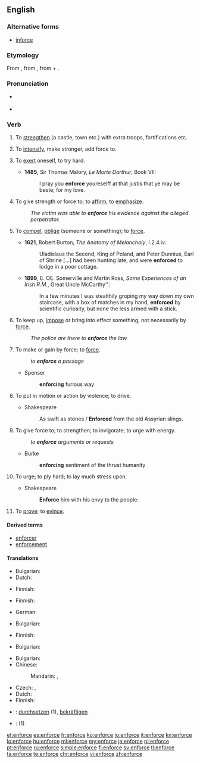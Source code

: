 ==English==

===Alternative forms===
* [[inforce]] {{qualifier|obsolete}}

===Etymology===
From {{etyl|fro|en}} {{term|enforcier|lang=fro}}, from {{etyl|LL.|en}} {{term/t|la|infortiāre}}, from {{term|in-|lang=la}} + {{term|fortis||strong|lang=la}}.

===Pronunciation===
* {{a|UK}} {{IPA|/ɪnˈfɔːs/}}
* {{rhymes|ɔː(ɹ)s}}

===Verb===
{{en-verb|enforc|ing}}

# {{context|obsolete|transitive|lang=en}} To [[strengthen]] (a castle, town etc.) with extra troops, fortifications etc. {{defdate|14th-18th c.}}
# {{context|obsolete|transitive|lang=en}} To [[intensify]], make stronger, add force to. {{defdate|14th-18th c.}}
# {{context|obsolete|reflexive|lang=en}} To [[exert]] oneself, to try hard. {{defdate|14th-17th c.}}
#* '''1485''', Sir Thomas Malory, ''Le Morte Darthur'', Book VII:
#*: I pray you '''enforce''' youreselff at that justis that ye may be beste, for my love.
# To give strength or force to; to [[affirm]], to [[emphasize]]. {{defdate|from 15th c.}}
#: ''The victim was able to '''enforce''' his evidence against the alleged perpetrator.''
# {{context|archaic|lang=en}} To [[compel]], [[oblige]] (someone or something); to [[force]]. {{defdate|from 16th c.}}
#* '''1621''', Robert Burton, ''The Anatomy of Melancholy'', I.2.4.iv:
#*: Uladislaus the Second, King of Poland, and Peter Dunnius, Earl of Shrine [...] had been hunting late, and were '''enforced''' to lodge in a poor cottage.
#* '''1899''', E. OE. Somerville and Martin Ross, ''Some Experiences of an Irish R.M.'', Great Uncle McCarthy'':
#*: In a few minutes I was stealthily groping my way down my own staircase, with a box of matches in my hand, '''enforced''' by scientific curiosity, but none the less armed with a stick.
# To keep up, [[impose]] or bring into effect something, not necessarily by [[force]]. {{defdate|from 17th c.}}
#: ''The police are there to '''enforce''' the law.''
# {{cx|obsolete|lang=en}} To make or gain by force; to [[force]].
#: ''to '''enforce''' a passage''
#* Spenser
#*: '''enforcing''' furious way
# {{cx|obsolete|lang=en}} To put in motion or action by violence; to drive.
#* Shakespeare
#*: As swift as stones / '''Enforced''' from the old Assyrian slings.
# {{cx|obsolete|lang=en}} To give force to; to strengthen; to invigorate; to urge with energy.
#: ''to '''enforce''' arguments or requests''
#* Burke
#*: '''enforcing''' sentiment of the thrust humanity <!--is there a typo here?-->
# {{cx|obsolete|lang=en}} To urge; to ply hard; to lay much stress upon.
#* Shakespeare
#*: '''Enforce''' him with his envy to the people.
# To [[prove]]; to [[evince]].
#: {{rfquotek|Hooker}}

====Derived terms====
* [[enforcer]]
* [[enforcement]]

====Translations====
{{trans-top|to strengthen}}
* Bulgarian: {{t+|bg|укрепявам|sc=Cyrl}}
* Dutch: {{t+|nl|versterken}}
{{trans-mid}}
* Finnish: {{t+|fi|vahvistaa}}
{{trans-bottom}}

{{trans-top|to intensify}}
* Finnish: {{t+|fi|vahvistaa}}
{{trans-mid}}
{{trans-bottom}}

{{trans-top|to exert}}
* German: {{t+|de|durchsetzen}}
{{trans-mid}}
{{trans-bottom}}

{{trans-top|to affirm}}
* Bulgarian: {{t+|bg|настоявам|sc=Cyrl}}
{{trans-mid}}
* Finnish: {{t+|fi|vahvistaa}}
{{trans-bottom}}

{{trans-top|to compel}}
* Bulgarian: {{t+|bg|принуждавам|sc=Cyrl}}
{{trans-mid}}
{{trans-bottom}}

{{trans-top|to keep up}}
* Bulgarian: {{t+|bg|налагам|sc=Cyrl}}
* Chinese:
*: Mandarin: {{t|cmn|實施|sc=Hani}}, {{t+|cmn|執行|sc=Hani}}
{{trans-mid}}
* Czech: {{t|cs|prosazovat}}, {{t|cs|vynucovat}}
* Dutch: {{t+|nl|handhaven}}
* Finnish: {{t+|fi|valvoa}}
{{trans-bottom}}

{{checktrans-top}}
* {{ttbc|de}}: [[durchsetzen]] (1), [[bekräftigen]]
{{trans-mid}}
* {{ttbc|es}}: {{t+|es|imponer}} (1)
{{trans-bottom}}

[[et:enforce]]
[[es:enforce]]
[[fr:enforce]]
[[ko:enforce]]
[[io:enforce]]
[[it:enforce]]
[[kn:enforce]]
[[lo:enforce]]
[[hu:enforce]]
[[ml:enforce]]
[[my:enforce]]
[[ja:enforce]]
[[pl:enforce]]
[[pt:enforce]]
[[ru:enforce]]
[[simple:enforce]]
[[fi:enforce]]
[[sv:enforce]]
[[tl:enforce]]
[[ta:enforce]]
[[te:enforce]]
[[chr:enforce]]
[[vi:enforce]]
[[zh:enforce]]